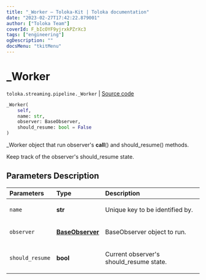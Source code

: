 ```yaml
---
title: "_Worker — Toloka-Kit | Toloka documentation"
date: "2023-02-27T17:42:22.879001"
author: ["Toloka Team"]
coverId: F_bIcOYF9yjrxkPZrXc3
tags: ["engineering"]
ogDescription: ""
docsMenu: "tkitMenu"
---
```


# _Worker
`toloka.streaming.pipeline._Worker` | [Source code](https://github.com/Toloka/toloka-kit/blob/v1.1.4/src/streaming/pipeline.py#L28)

```python
_Worker(
    self,
    name: str,
    observer: BaseObserver,
    should_resume: bool = False
)
```

_Worker object that run observer's __call__() and should_resume() methods.

Keep track of the observer's should_resume state.

## Parameters Description

| Parameters | Type | Description |
| :----------| :----| :-----------|
`name`|**str**|<p>Unique key to be identified by.</p>
`observer`|**[BaseObserver](/docs/toloka-kit/reference/toloka.streaming.observer.BaseObserver)**|<p>BaseObserver object to run.</p>
`should_resume`|**bool**|<p>Current observer&#x27;s should_resume state.</p>